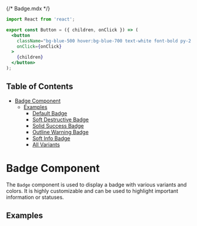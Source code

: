 {/* Badge.mdx */}


<Meta of={BadgeStories} />


```jsx
import React from 'react';

export const Button = ({ children, onClick }) => (
  <button
    className="bg-blue-500 hover:bg-blue-700 text-white font-bold py-2 px-4 rounded"
    onClick={onClick}
  >
    {children}
  </button>
);
```

## Table of Contents

- [Badge Component](#badge-component)
  - [Examples](#examples)
    - [Default Badge](#default-badge)
    - [Soft Destructive Badge](#soft-destructive-badge)
    - [Solid Success Badge](#solid-success-badge)
    - [Outline Warning Badge](#outline-warning-badge)
    - [Soft Info Badge](#soft-info-badge)
    - [All Variants](#all-variants)

# Badge Component

The `Badge` component is used to display a badge with various variants and colors. It is highly customizable and can be used to highlight important information or statuses.

## Examples

<Canvas of={BadgeStories.AllVariants} />

